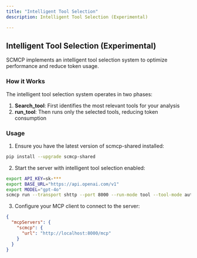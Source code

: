 ```yaml
---
title: "Intelligent Tool Selection"
description: Intelligent Tool Selection (Experimental)

---
```



## Intelligent Tool Selection (Experimental)

SCMCP implements an intelligent tool selection system to optimize performance and reduce token usage. 

### How it Works

The intelligent tool selection system operates in two phases:
1. **Search_tool**: First identifies the most relevant tools for your analysis
2. **run_tool**: Then runs only the selected tools, reducing token consumption


### Usage

1. Ensure you have the latest version of scmcp-shared installed:
```bash
pip install --upgrade scmcp-shared
```

2. Start the server with intelligent tool selection enabled:
```bash
export API_KEY=sk-***
export BASE_URL="https://api.openai.com/v1"
export MODEL="gpt-4o"
scmcp run --transport shttp --port 8000 --run-mode tool --tool-mode auto
```

3. Configure your MCP client to connect to the server:
```json
{
  "mcpServers": {
    "scmcp": {
      "url": "http://localhost:8000/mcp"
    }
  }
}
```